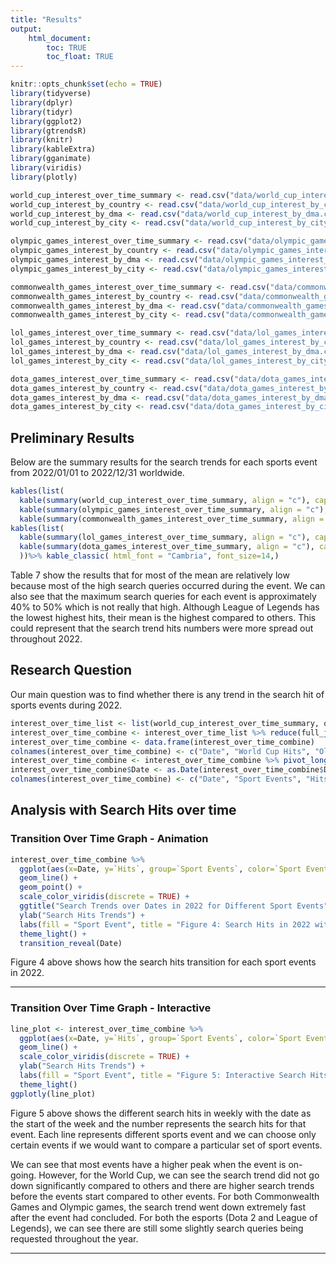 ```yaml
---
title: "Results"
output: 
    html_document:
        toc: TRUE
        toc_float: TRUE
---
```


```r
knitr::opts_chunk$set(echo = TRUE)
library(tidyverse)
library(dplyr)
library(tidyr)
library(ggplot2)
library(gtrendsR)
library(knitr)
library(kableExtra)
library(gganimate)
library(viridis)
library(plotly)
```

```r
world_cup_interest_over_time_summary <- read.csv("data/world_cup_interest_over_time_summary.csv")
world_cup_interest_by_country <- read.csv("data/world_cup_interest_by_country.csv")
world_cup_interest_by_dma <- read.csv("data/world_cup_interest_by_dma.csv")
world_cup_interest_by_city <- read.csv("data/world_cup_interest_by_city.csv")
```

```r
olympic_games_interest_over_time_summary <- read.csv("data/olympic_games_interest_over_time_summary.csv")
olympic_games_interest_by_country <- read.csv("data/olympic_games_interest_by_country.csv")
olympic_games_interest_by_dma <- read.csv("data/olympic_games_interest_by_dma.csv")
olympic_games_interest_by_city <- read.csv("data/olympic_games_interest_by_city.csv")
```

```r
commonwealth_games_interest_over_time_summary <- read.csv("data/commonwealth_games_interest_over_time_summary.csv")
commonwealth_games_interest_by_country <- read.csv("data/commonwealth_games_interest_by_country.csv")
commonwealth_games_interest_by_dma <- read.csv("data/commonwealth_games_interest_by_dma.csv")
commonwealth_games_interest_by_city <- read.csv("data/commonwealth_games_interest_by_city.csv")
```

```r
lol_games_interest_over_time_summary <- read.csv("data/lol_games_interest_over_time_summaryy.csv")
lol_games_interest_by_country <- read.csv("data/lol_games_interest_by_country.csv")
lol_games_interest_by_dma <- read.csv("data/lol_games_interest_by_dma.csv")
lol_games_interest_by_city <- read.csv("data/lol_games_interest_by_city.csv")
```

```r
dota_games_interest_over_time_summary <- read.csv("data/dota_games_interest_over_time_summary.csv")
dota_games_interest_by_country <- read.csv("data/dota_games_interest_by_country.csv")
dota_games_interest_by_dma <- read.csv("data/dota_games_interest_by_dma.csv")
dota_games_interest_by_city <- read.csv("data/dota_games_interest_by_city.csv")
```

## Preliminary Results

Below are the summary results for the search trends for each sports event from 2022/01/01 to 2022/12/31 worldwide. 

```r

kables(list(
  kable(summary(world_cup_interest_over_time_summary, align = "c"), caption = "Summary Results for World Cup Search Trend") ,
  kable(summary(olympic_games_interest_over_time_summary, align = "c"), caption = "Summary Results for Olympic Games Search Trend"),
  kable(summary(commonwealth_games_interest_over_time_summary, align = "c"), caption = "Summary Results for Commonwealth Games Search Trend")), caption = "Table 7: Summary Results for All Sport Events Search Trend with Time") %>% kable_classic( html_font = "Cambria", font_size=14)
kables(list(
  kable(summary(lol_games_interest_over_time_summary, align = "c"), caption = " Summary Results for League of Legends Search Trend with Time"),
  kable(summary(dota_games_interest_over_time_summary, align = "c"), caption = " Summary Results for League of Legends Search Trend with Time")
  ))%>% kable_classic( html_font = "Cambria", font_size=14,)
```

Table 7 show the results that for most of the mean are relatively low because most of the high search queries occurred during the event. We can also see that the maximum search queries for each event is approximately 40% to 50% which is not really that high. Although League of Legends has the lowest highest hits, their mean is the highest compared to others. This could represent that the search trend hits numbers were more spread out throughout 2022.

## Research Question
Our main question was to find whether there is any trend in the search hit of sports events during 2022.

```r
interest_over_time_list <- list(world_cup_interest_over_time_summary, olympic_games_interest_over_time_summary, commonwealth_games_interest_over_time_summary, lol_games_interest_over_time_summary, dota_games_interest_over_time_summary)
interest_over_time_combine <- interest_over_time_list %>% reduce(full_join, by='date')
interest_over_time_combine <- data.frame(interest_over_time_combine)
colnames(interest_over_time_combine) <- c("Date", "World Cup Hits", "Olympic Games Hits", "Commonwealth Games Hits", "League of Legends Hits", "Dota 2 Hits")
interest_over_time_combine <- interest_over_time_combine %>% pivot_longer(names_to = "Games", values_to = "Hits", cols = c(2:6))
interest_over_time_combine$Date <- as.Date(interest_over_time_combine$Date)
colnames(interest_over_time_combine) <- c("Date", "Sport Events", "Hits")
```

## Analysis with Search Hits over time{.tabset}

### Transition Over Time Graph - Animation
```r
interest_over_time_combine %>%
  ggplot(aes(x=Date, y=`Hits`, group=`Sport Events`, color=`Sport Events`)) +
  geom_line() +
  geom_point() +
  scale_color_viridis(discrete = TRUE) +
  ggtitle("Search Trends over Dates in 2022 for Different Sport Events") +
  ylab("Search Hits Trends") +
  labs(fill = "Sport Event", title = "Figure 4: Search Hits in 2022 with all Sport Events") +
  theme_light() +
  transition_reveal(Date)
```

Figure 4 above shows how the search hits transition for each sport events in 2022.

---

### Transition Over Time Graph - Interactive
```r
line_plot <- interest_over_time_combine %>%
  ggplot(aes(x=Date, y=`Hits`, group=`Sport Events`, color=`Sport Events`)) +
  geom_line() +
  scale_color_viridis(discrete = TRUE) +
  ylab("Search Hits Trends") +
  labs(fill = "Sport Event", title = "Figure 5: Interactive Search Hits in 2022 with all Sport Events") +
  theme_light() 
ggplotly(line_plot)
```

Figure 5 above shows the different search hits in weekly with the date as the start of the week and the number represents the search hits for that event. Each line represents different sports event and we can choose only certain events if we would want to compare a particular set of sport events. 

We can see that most events have a higher peak when the event is on-going. However, for the World Cup, we can see the search trend did not go down significantly compared to others and there are higher search trends before the events start compared to other events. For both Commonwealth Games and Olympic games, the search trend went down extremely fast after the event had concluded. For both the esports (Dota 2 and League of Legends), we can see there are still some slightly search queries being requested throughout the year. 

---